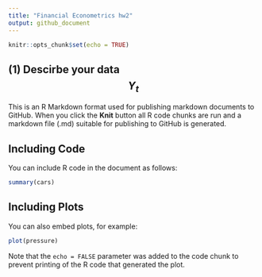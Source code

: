 ---
title: "Financial Econometrics hw2"
output: github_document
---

```{r setup, include=FALSE}
knitr::opts_chunk$set(echo = TRUE)
```

## (1) Descirbe your data $$Y_{t}$$

This is an R Markdown format used for publishing markdown documents to GitHub. When you click the **Knit** button all R code chunks are run and a markdown file (.md) suitable for publishing to GitHub is generated.

## Including Code

You can include R code in the document as follows:

```{r cars}
summary(cars)
```

## Including Plots

You can also embed plots, for example:

```{r pressure, echo=FALSE}
plot(pressure)
```

Note that the `echo = FALSE` parameter was added to the code chunk to prevent printing of the R code that generated the plot.
